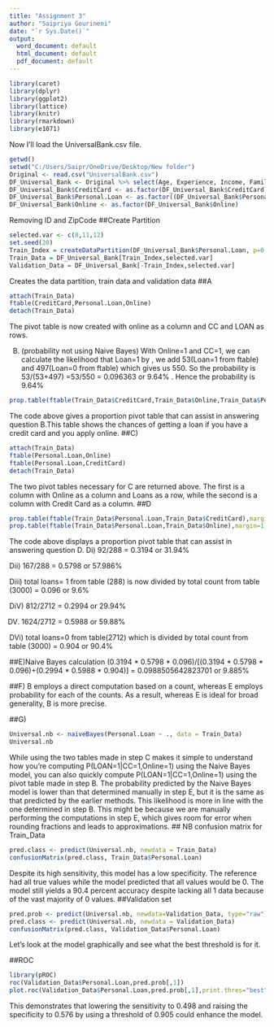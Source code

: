 ---
title: "Assignment 3"
author: "Saipriya Gourineni"
date: "`r Sys.Date()`"
output:
  word_document: default
  html_document: default
  pdf_document: default
---


```{r}
library(caret)
library(dplyr)
library(ggplot2)
library(lattice)
library(knitr)
library(rmarkdown)
library(e1071)
```
Now I'll load the UniversalBank.csv file.
```{r}
getwd()
setwd("C:/Users/Saipr/OneDrive/Desktop/New folder")
Original <- read.csv("UniversalBank.csv")
DF_Universal_Bank <- Original %>% select(Age, Experience, Income, Family, CCAvg, Education, Mortgage, Personal.Loan, Securities.Account, CD.Account, Online, CreditCard)
DF_Universal_Bank$CreditCard <- as.factor(DF_Universal_Bank$CreditCard)
DF_Universal_Bank$Personal.Loan <- as.factor((DF_Universal_Bank$Personal.Loan))
DF_Universal_Bank$Online <- as.factor(DF_Universal_Bank$Online)
```
Removing ID and ZipCode
##Create Partition
```{r}
selected.var <- c(8,11,12)
set.seed(20)
Train_Index = createDataPartition(DF_Universal_Bank$Personal.Loan, p=0.60, list=FALSE)
Train_Data = DF_Universal_Bank[Train_Index,selected.var]
Validation_Data = DF_Universal_Bank[-Train_Index,selected.var]
```
Creates the data partition, train data and validation data
##A
```{r}
attach(Train_Data)
ftable(CreditCard,Personal.Loan,Online)
detach(Train_Data)
```

The pivot table is now created with online as a column and CC and LOAN as rows.

B) (probability not using Naive Bayes)
 With Online=1 and CC=1, we can calculate the likelihood that Loan=1 by , we add 53(Loan=1 from ftable) and 497(Loan=0 from ftable) which gives us 550. So the probability is 53/(53+497) =53/550 = 0.096363 or 9.64%  . Hence the probability is 9.64%
 
```{r}
prop.table(ftable(Train_Data$CreditCard,Train_Data$Online,Train_Data$Personal.Loan),margin=1)
```
The code above gives a proportion pivot table that can assist in answering question B.This table shows the chances of getting a loan if you have a credit card and you apply online.
##C)
```{r}
attach(Train_Data)
ftable(Personal.Loan,Online)
ftable(Personal.Loan,CreditCard)
detach(Train_Data)
```

The two pivot tables necessary for C are returned above. The first is a column with Online as a column and Loans as a row, while the second is a column with Credit Card as a column.
##D
```{r}
prop.table(ftable(Train_Data$Personal.Loan,Train_Data$CreditCard),margin=1)
prop.table(ftable(Train_Data$Personal.Loan,Train_Data$Online),margin=1)
```

The code above displays a proportion pivot table that can assist in answering question D.
Di) 92/288 = 0.3194 or 31.94%

Dii) 167/288 = 0.5798 or 57.986%

Diii) total loans= 1 from table (288) is now divided by total count from table (3000) = 0.096 or 9.6%

DiV) 812/2712 = 0.2994 or 29.94%

DV) 1624/2712 = 0.5988 or 59.88%

DVi) total loans=0 from table(2712) which is divided by total count from table (3000) = 0.904 or 90.4%

##E)Naive Bayes calculation
    (0.3194 * 0.5798 * 0.096)/[(0.3194 * 0.5798 * 0.096)+(0.2994 * 0.5988 * 0.904)]
    = 0.0988505642823701 or 9.885%

##F) 
 B employs a direct computation based on a count, whereas E employs probability for each of the counts. As a result, whereas E is ideal for broad generality, B is more precise.

##G)
```{r}
Universal.nb <- naiveBayes(Personal.Loan ~ ., data = Train_Data)
Universal.nb
```
While using the two tables made in step C makes it simple to understand how you're computing P(LOAN=1|CC=1,Online=1) using the Naive Bayes model, you can also quickly compute P(LOAN=1|CC=1,Online=1) using the pivot table made in step B.
The probability predicted by the Naive Bayes model is lower than that determined manually in step E, but it is the same as that predicted by the earlier methods. This likelihood is more in line with the one determined in step B. This might be because we are manually performing the computations in step E, which gives room for error when rounding fractions and leads to approximations.
## NB confusion matrix for Train_Data
```{r}
pred.class <- predict(Universal.nb, newdata = Train_Data)
confusionMatrix(pred.class, Train_Data$Personal.Loan)
```
Despite its high sensitivity, this model has a low specificity. The reference had all true values while the model predicted that all values would be 0. The model still yields a 90.4 percent accuracy despite lacking all 1 data because of the vast majority of 0 values.
##Validation set
```{r}
pred.prob <- predict(Universal.nb, newdata=Validation_Data, type="raw")
pred.class <- predict(Universal.nb, newdata = Validation_Data)
confusionMatrix(pred.class, Validation_Data$Personal.Loan)
```

Let's look at the model graphically and see what the best threshold is for it.

##ROC
```{r}
library(pROC)
roc(Validation_Data$Personal.Loan,pred.prob[,1])
plot.roc(Validation_Data$Personal.Loan,pred.prob[,1],print.thres="best")
```

This demonstrates that lowering the sensitivity to 0.498 and raising the specificity to 0.576 by using a threshold of 0.905 could enhance the model.